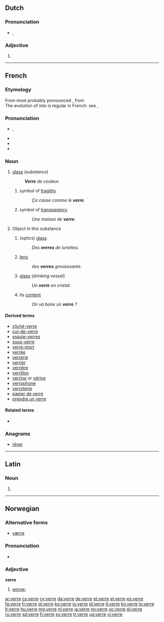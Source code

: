 {{also|vèrre}}
==Dutch==

===Pronunciation===
* {{IPA|/vɛrə/|lang=nl}}, {{X-SAMPA|/vEr@/}}

===Adjective===
{{nl-adj-form}}

# {{nl-adj form of|f=infl|ver}}

----

==French==

===Etymology===
From {{etyl|fro|fr}} {{term|voirre|lang=fro}} most probably pronounced {{IPAchar|/vwɛr/}}, from {{etyl|la|fr}} {{term|vitrum|lang=la}}<br>The evolution of {{IPAchar|/wɛ/}} into {{IPAchar|/ɛ/}} is regular in French: see {{term|François|lang=fr}}, {{term|Français|lang=fr}}

===Pronunciation===
* {{IPA|/vɛʁ/|lang=fr}}, {{X-SAMPA|/vE:R/}}
* {{audio|Fr-verre.ogg|audio}}
* {{homophones|vair|ver|verres|vers|vert|verts|lang=fr}}
* {{rhymes|ɛːʁ|lang=fr}}

===Noun===
{{fr-noun|m}}

# {{context|usually|uncountable|lang=fr}} [[glass]] (''substance'')
#: '''''Verre''' de couleur.''
## symbol of [[fragility]]
##: ''Ça casse comme le '''verre'''.''
## symbol of [[transparency]]
##: ''Une maison de '''verre'''.''
# {{context|countable|lang=fr}} Object in this substance
## (optics) [[glass]]
##: ''Des '''verres''' de lunettes.''
## [[lens]]
##: ''des '''verres''' grossissants.''
## [[glass]] (''drinking vessel'')
##: ''Un '''verre''' en cristal.''
## its [[content]]
##: ''On va boire un '''verre''' ?''

====Derived terms====
* [[cliché-verre]]
* [[cul-de-verre]]
* [[essuie-verres]]
* [[sous-verre]]
* [[verre-mort]]
* [[verrée]]
* [[verrerie]]
* [[verrier]]
* [[verrière]]
* [[verrillon]]
* [[verrine]] or [[vérine]]
* [[verrophone]]
* [[verroterie]]
* [[papier de verre]]
* [[prendre un verre]]

====Related terms====
* {{l|fr|vitre}}

===Anagrams===
* [[rêver#French|rêver]]

----

==Latin==

===Noun===
{{la-noun-form|verre}}

# {{inflection of|verres|verrēs|abl|s|lang=la}}

----

==Norwegian==

===Alternative forms===
* [[værre]] {{qualifier|common misspelling}}

===Pronunciation===
* {{audio|No-verre.ogg|Audio}}

===Adjective===
'''verre'''

# [[worse]]; {{comparative of|ond]], [[vond|lang=no}}

[[ar:verre]]
[[cs:verre]]
[[cy:verre]]
[[da:verre]]
[[de:verre]]
[[et:verre]]
[[el:verre]]
[[es:verre]]
[[fa:verre]]
[[fr:verre]]
[[gl:verre]]
[[ko:verre]]
[[io:verre]]
[[id:verre]]
[[it:verre]]
[[kn:verre]]
[[lo:verre]]
[[lt:verre]]
[[hu:verre]]
[[mg:verre]]
[[nl:verre]]
[[ja:verre]]
[[no:verre]]
[[oc:verre]]
[[pl:verre]]
[[ru:verre]]
[[sd:verre]]
[[fi:verre]]
[[sv:verre]]
[[tr:verre]]
[[ug:verre]]
[[vi:verre]]